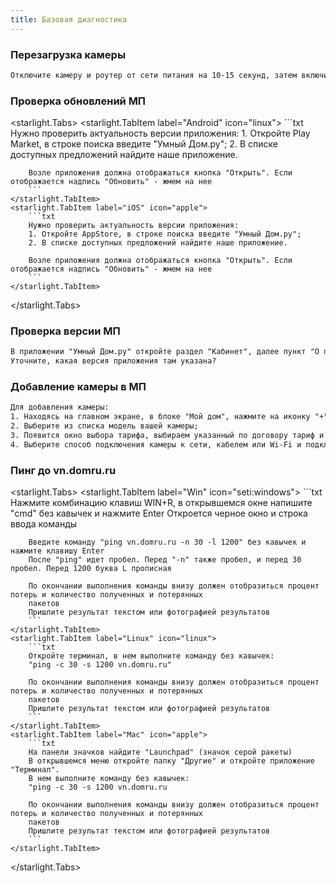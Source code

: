 ```yaml
---
title: Базовая диагностика
---
```


### Перезагрузка камеры
```txt
Отключите камеру и роутер от сети питания на 10-15 секунд, затем включите обратно
```
### Проверка обновлений МП
<starlight.Tabs>
    <starlight.TabItem label="Android" icon="linux">
        ```txt
        Нужно проверить актуальность версии приложения:
        1. Откройте Play Market, в строке поиска введите "Умный Дом.ру";
        2. В списке доступных предложений найдите наше приложение.

        Возле приложения должна отображаться кнопка "Открыть". Если отображается надпись "Обновить" - жмем на нее
        ```
    </starlight.TabItem>
    <starlight.TabItem label="iOS" icon="apple">
        ```txt
        Нужно проверить актуальность версии приложения:
        1. Откройте AppStore, в строке поиска введите "Умный Дом.ру";
        2. В списке доступных предложений найдите наше приложение.

        Возле приложения должна отображаться кнопка "Открыть". Если отображается надпись "Обновить" - жмем на нее
        ```
    </starlight.TabItem>
</starlight.Tabs>

### Проверка версии МП
```txt
В приложении "Умный Дом.ру" откройте раздел "Кабинет", далее пункт "О приложении"
Уточните, какая версия приложения там указана?
```

### Добавление камеры в МП
```txt
Для добавления камеры:
1. Находясь на главном экране, в блоке "Мой дом", нажмите на иконку "+"
2. Выберите из списка модель вашей камеры;
3. Появится окно выбора тарифа, выбираем указанный по договору тариф и принимаем условия Публичной оферты;
4. Выберите способ подключения камеры к сети, кабелем или Wi-Fi и подключитесь к сети.
```

### Пинг до vn.domru.ru
<starlight.Tabs>
    <starlight.TabItem label="Win" icon="seti:windows">
        ```txt
        Нажмите комбинацию клавиш WIN+R, в открывшемся окне напишите "cmd" без кавычек и нажмите Enter
        Откроется черное окно и строка ввода команды

        Введите команду "ping vn.domru.ru -n 30 -l 1200" без кавычек и нажмите клавишу Enter
        После "ping" идет пробел. Перед "-n" также пробел, и перед 30 пробел. Перед 1200 буква L прописная

        По окончании выполнения команды внизу должен отобразиться процент потерь и количество полученных и потерянных
        пакетов
        Пришлите результат текстом или фотографией результатов
        ```
    </starlight.TabItem>
    <starlight.TabItem label="Linux" icon="linux">
        ```txt
        Откройте терминал, в нем выполните команду без кавычек:
        "ping -c 30 -s 1200 vn.domru.ru"

        По окончании выполнения команды внизу должен отобразиться процент потерь и количество полученных и потерянных
        пакетов
        Пришлите результат текстом или фотографией результатов
        ```
    </starlight.TabItem>
    <starlight.TabItem label="Mac" icon="apple">
        ```txt
        На панели значков найдите "Launchpad" (значок серой ракеты)
        В открывшемся меню откройте папку "Другие" и откройте приложение "Терминал".
        В нем выполните команду без кавычек:
        "ping -c 30 -s 1200 vn.domru.ru

        По окончании выполнения команды внизу должен отобразиться процент потерь и количество полученных и потерянных
        пакетов
        Пришлите результат текстом или фотографией результатов
        ```
    </starlight.TabItem>
</starlight.Tabs>